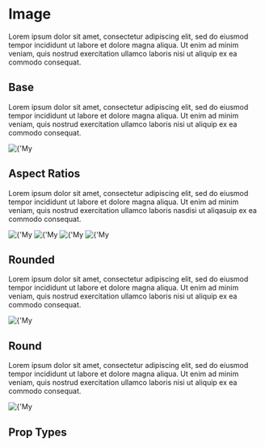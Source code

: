 
<Meta title='Components|Image' component={Image} />

# Image
Lorem ipsum dolor sit amet, consectetur adipiscing elit, sed do eiusmod tempor incididunt ut labore et dolore magna aliqua. Ut enim ad minim veniam, quis nostrud exercitation ullamco laboris nisi ut aliquip ex ea commodo consequat.
 
## Base
Lorem ipsum dolor sit amet, consectetur adipiscing elit, sed do eiusmod tempor incididunt ut labore et dolore magna aliqua. Ut enim ad minim veniam, quis nostrud exercitation ullamco laboris nisi ut aliquip ex ea commodo consequat.

<Preview>
  <Story name='Base'>
    <Image aspect={'1x1'} src={'https://source.unsplash.com/random/1000x1000'} alt={'My Image'} />
  </Story>
</Preview>

## Aspect Ratios
Lorem ipsum dolor sit amet, consectetur adipiscing elit, sed do eiusmod tempor incididunt ut labore et dolore magna aliqua. Ut enim ad minim veniam, quis nostrud exercitation ullamco laboris nasdisi ut aliqasuip ex ea commodo consequat.

<Preview>
  <Story name='7x3'>
    <Image aspect={'16x9'} src={'https://source.unsplash.com/random/1600x900'} alt={'My Image'} />
  </Story>
</Preview>

<Preview>
  <Story name='16x9'>
    <Image aspect={'16x9'} src={'https://source.unsplash.com/random/1600x900'} alt={'My Image'} />
  </Story>
</Preview>

<Preview>
  <Story name='4x3'>
    <Image aspect={'4x3'} src={'https://source.unsplash.com/random/400x300'} alt={'My Image'} />
  </Story>
</Preview>

<Preview>
  <Story name='1x1'>
    <Image aspect={'1x1'} src={'https://source.unsplash.com/random/1000x1000'} alt={'My Image'} />
  </Story>
</Preview>

## Rounded
Lorem ipsum dolor sit amet, consectetur adipiscing elit, sed do eiusmod tempor incididunt ut labore et dolore magna aliqua. Ut enim ad minim veniam, quis nostrud exercitation ullamco laboris nisi ut aliquip ex ea commodo consequat.

<Preview>
  <Story name='Rounded'>
    <Image type={'Rounded'} aspect={'1x1'} src={'https://source.unsplash.com/random/1000x1000'} alt={'My Image'} />
  </Story>
</Preview>

## Round
Lorem ipsum dolor sit amet, consectetur adipiscing elit, sed do eiusmod tempor incididunt ut labore et dolore magna aliqua. Ut enim ad minim veniam, quis nostrud exercitation ullamco laboris nisi ut aliquip ex ea commodo consequat.

<Preview>
  <Story name='Round'>
    <Image type={'Round'} aspect={'1x1'} src={'https://source.unsplash.com/random/1000x1000'} alt={'My Image'} />
  </Story>
</Preview>

## Prop Types

<Props of={Image} />